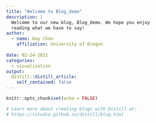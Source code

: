 ```yaml
---
title: "Welcome to Blog_demo"
description: |
  Welcome to our new blog, Blog_demo. We hope you enjoy 
  reading what we have to say!
author:
  - name: Kay Chan
    affiliation: University of Oregon
    
date: 02-24-2021
categories:
  - visualization
output:
  distill::distill_article:
    self_contained: false
---
```


```r
knitr::opts_chunk$set(echo = FALSE)

# Learn more about creating blogs with Distill at:
# https://rstudio.github.io/distill/blog.html

```



